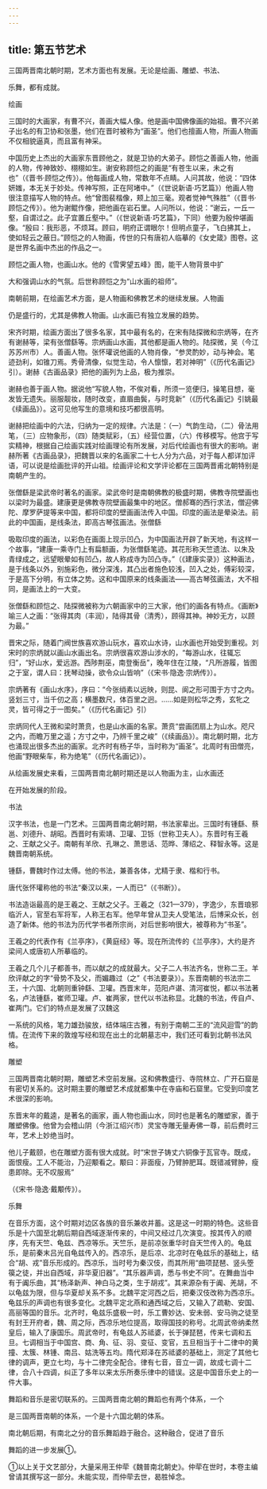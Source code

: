 ```yaml
---
---
---
```

title: 第五节艺术
---



三国两晋南北朝时期，艺术方面也有发展。无论是绘画、雕塑、书法、

乐舞，都有成就。

绘画

三国时的大画家，有曹不兴，善画大幅人像。他是画中国佛像画的始祖。曹不兴弟子出名的有卫协和张墨，他们在晋时被称为“画圣”。他们也擅画人物，所画人物画不仅相貌逼真，而且富有神采。

中国历史上杰出的大画家东晋顾他之，就是卫协的大弟子。顾恺之善画人物，他画的人物，传神致妙、栩栩如生。谢安称顾恺之的画是“有苍生以来，未之有也”（《晋书·顾恺之传》）。他每画成人物，常数年不点睛。人问其故，他说：“四体妍媸，本无关于妙处。传神写照，正在阿堵中。”（《世说新语·巧艺篇》）他画人物很注意描写人物的特点。他“曾图裴楷像，颊上加三毫。观者觉神气殊胜”（《晋书·顾恺之传》）。他为谢鲲作像，把他画在岩石里。人问所以，他说：“谢云，一丘一壑，自谓过之。此子宜置丘壑中。”（《世说新语·巧艺篇》，下同）他要为殷仲堪画像。“殷曰：我形恶，不烦耳。顾曰，明府正谓眼尔！但明点童子，飞白拂其上，使如轻云之蔽日。”顾恺之的人物画，传世的只有唐初人临摹的《女史箴》图卷。这是世界名画中杰出的作品之一。

顾恺之画人物，也画山水。他的《雪霁望五峰》图，能干人物背景中扩

大和强调山水的气氛。后世称顾恺之为“山水画的祖师”。

南朝前期，在绘画艺术方面，是人物画和佛教艺术的继续发展。人物画

仍是盛行的，尤其是佛教人物画。山水画已有独立发展的趋势。

宋齐时期，绘画方面出了很多名家，其中最有名的，在宋有陆探微和宗炳等，在齐有谢赫等，梁有张僧繇等。宗炳画山水画，其他都是画人物的。陆探微，吴（今江苏苏州市）人。善画人物。张怀瓘说他画的人物肖像，“参灵酌妙，动与神会。笔迹劲利，如锥刀焉。秀骨清像，似觉生动，令人懔懔，若对神明”（《历代名画记》引）。谢赫《古画品录》把他的画列为上品，极为推崇。

谢赫也善于画人物。据说他“写貌人物，不俟对看，所须一览便归，操笔目想，毫发皆无遗失。丽服靓妆，随时改变，直眉曲鬓，与时竞新”（《历代名画记》引姚最《续画品》）。这可见他写生的意境和技巧都很高明。

谢赫把绘画中的六法，归纳为一定的规律。六法是：（一）气韵生动，（二）骨法用笔，（三）应物象形，（四）随类赋彩，（五）经营位置，（六）传移模写。他宫于写实精神，根据自己绘画实践对绘画理论有所发展，对后代绘画也有很大的影响。谢赫所著《古画品录》，把魏晋以来的名画家二十七人分为六品，对于每人都详加评语，可以说是绘画批评的开山祖。绘画评论和文学评论都在三国两晋甫北朝特别是南朝产生的。

张僧繇是梁武帝时著名的画家。梁武帝时是南朝佛教的极盛时期，佛教寺院壁画也以梁时为最盛。建康更是佛教寺院壁画最集中的地区。僧郝骞的西行求法，僧迎佛陀、摩罗萨提等来中国，都将印度的壁画画法传入中国。印度的画法是晕染法。前此的中国画，是线条法，即高古琴弦画法。张僧繇

吸取印度的画法，以彩色在画面上现示凹凸，为中国画法开辟了新天地，有这样一个故事，“建康一乘寺门上有扁额画，为张僧繇笔迹。其花形称天竺遗法、以朱及青绿成之，远望眼晕如有凹凸，故人称成寺为凹凸寺。”（《建康实录》）这种画法，是于线条以外，别施彩色，微分深浅，其凸出者施色较浅，凹入之处，傅彩较深，于是高下分明，有立体之势。这和中国原来的线条画法——高古琴弦画法，大不相同，是画法上的一大变。

张僧繇和顾恺之、陆探微被称为六朝画家中的三大家，他们的画各有特点。《画断》喻三人之画：“张得其肉（丰润），陆得其骨（清秀），顾得其神。神妙无方，以顾为最。”

晋宋之际，随着门阀世族喜欢游山玩水，喜欢山水诗，山水画也开始受到重视。刘宋时的宗炳就以画山水画出名。宗炳很喜欢游山涉水的，“每游山水，往辄忘归”，“好山水，爱远游。西陟荆巫，南登衡岳”，晚年住在江陵，“凡所游履，皆图之于室，谓人曰：抚琴动操，欲令众山皆响”（《宋书·隐逸·宗炳传》）。

宗炳著有《画山水序》，序曰：“今张绡素以远映，则昆、阆之形可围于方寸之内。竖划三寸，当千仞之高；横墨数尺，体百里之迥。……如是则松华之秀，玄牝之灵，皆可得之于一图矣。”（《历代名画记》引）

宗炳同代人王微和梁时萧贲，也是山水画的名家。萧贲“尝画团扇上为山水。咫尺之内，而瞻万里之遥；方寸之中，乃辨千里之峻”（《续画品》）。南北朝时期，北方也涌现出很多杰出的画家。北齐时有杨子华，当时称为“画圣”。北周时有田僧亮，他画“野眼柴车，称为绝笔”（《历代名画记》）。

从绘画发展史来看，三国两晋南北朝时期还是以人物画为主，山水画还

在开始发展的阶段。

书法

汉字书法，也是一门艺术。三国两晋南北朝时期，书法家辈出。三国时有锺繇、蔡邕、刘德升、胡昭。西晋时有索靖、卫瓘、卫铄（世称卫夫人）。东晋时有王羲之、王献之父子。南朝有羊欣、孔琳之、萧思话、范晔、薄绍之、释智永等。这是魏晋南朝系统。

锺繇，曹魏时作过太傅。他的书法，兼善各体，尤精于隶、楷和行书。

唐代张怀瓘称他的书法“秦汉以来，一人而已”（《书断》）。

书法造诣最高的是王羲之、王献之父子。王羲之（321—379），字逸少，东晋琅邪临沂人，官至右军将军，人称王右军。他早年曾从卫夫人受笔法，后博采众长，创造了新体。他的书法为历代学书者所宗尚，对后世影响很大，被尊称为“书圣”。

王羲之的代表作有《兰亭序》，《黄庭经》等。现在所流传的《兰亭序》，大约是齐梁间人或唐初人所摹临的。

王羲之几个儿子都善书，而以献之的成就最大。父子二人书法齐名，世称二王。羊欣评献之的字“骨势不及父，而媚趣过（之”《书法要录》）。东晋南朝的书法宗二王，十六国、北朝则重钟繇、卫瓘。西晋末年，范阳卢谌、清河崔悦，都以书法著名，卢法锺繇，崔师卫瓘。卢、崔两家，世代以书法称显。北魏的书法，传自卢、崔两门。它们的特点是发展了汉魏这

一系统的风格，笔力雄劲骏放，结体端庄古雅，有别于南朝二王的“流风迴雪”的韵情。在流传下来的敦煌写经和现在出土的北朝墓志中，我们还可看到北朝书法风格。

雕塑

三国两晋南北朝时期，雕塑艺术空前发展。这和佛教盛行、寺院林立、广开石窟是有密切关系的。这时期主要的雕塑艺术成就都集中在寺庙和石窟里。它受到印度艺术很深的影响。

东晋末年的戴逵，是著名的画家，画人物也画山水，同时也是著名的雕塑家，善于雕塑佛像。他曾为会稽山阴（今浙江绍兴市）灵宝寺雕无量寿佛一尊，前后费时三年，艺术上妙绝当时。

他儿子戴颐，也在雕塑方面有很大成就。时“宋世子铸丈六铜像于瓦官寺。既成，面恨瘦。工人不能治，乃迎颙看之。颙曰：非面瘦，乃臂肿肥耳。既错减臂肿，瘦患即除。无不叹服焉”

（《宋书·隐逸·戴颙传》）。

乐舞

在音乐方面，这个时期对边区各族的音乐兼收并蓄。这是这一时期的特色。这些音乐是十六国至北朝后期自西域逐渐传来的，中间又经过几次演变。按其传入的顺序，先有天竺、龟兹、西凉等乐。天竺乐，是前凉张重华时自天竺传入的。龟兹乐，是前秦末吕光自龟兹传入的。西凉乐，是后凉、北凉时在龟兹乐的基础上，结合“胡、戎”音乐形成的。西凉乐，当时号为秦汉伎，而其所用“曲项琵琶、竖头箜篌之徒，并出自西域，非华夏旧器”。“其乐器声调，悉与书史不同”。在舞曲当中有于阗乐曲，其“杨泽新声、神白马之类，生于胡戎”。其来源杂有于阗、羌胡，不以龟兹为限，但与华夏却关系不多。北魏平定河西之后，把秦汉伎改称为西凉乐。龟兹乐的声调也有很多变化。北魏平定北燕和通西域之后，又输入了疏勒、安国、高丽等国的音乐。北齐时，龟兹乐盛极一时，乐工曹妙达、安未弱、安马驹之徒至有封王开府者，魏、周之际，西凉乐地位提高，取得国技的称号。北周武帝纳柔然皇后，输入了康国乐。周武帝时，有龟兹人苏祗婆，长于弹琵琶，传来七调和五旦。七调相当于中国宫、商、角、征、羽、变征、变官，五旦相当于十二律中的黄撞、太簇、林锺、南吕、姑洗等五均。隋代郑泽在苏祗婆的基础上，测定了其他七律的调声，更立七均，与十二律完全配合。律有七音，音立一调，故成七调十二律，合八十四调，纠正了多年以来太乐所奏乐律中的错误。这是中国音乐史上的一件大事。

舞蹈和音乐是密切联系的。三国两晋南北朝的舞蹈也有两个体系，一个

是三国两晋南朝的体系，一个是十六国北朝的体系。

南北朝后期，有南北之分的音乐舞蹈趋于融合。这种融合，促进了音乐

舞蹈的进一步发展①。

①以上关于文艺部分，大量采用王仲荦《魏普南北朝史》。仲荦在世时，本卷主编曾请其撰写这一部分。未能实现，而仲荦去世，曷胜悼念。